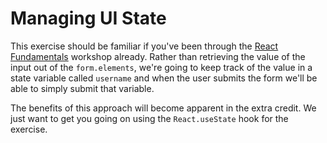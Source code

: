 # Managing UI State

This exercise should be familiar if you've been through the
[React Fundamentals](https://github.com/kentcdodds/react-fundamentals) workshop
already. Rather than retrieving the value of the input out of the
`form.elements`, we're going to keep track of the value in a state variable
called `username` and when the user submits the form we'll be able to simply
submit that variable.

The benefits of this approach will become apparent in the extra credit. We just
want to get you going on using the `React.useState` hook for the exercise.

